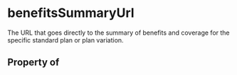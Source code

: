# benefitsSummaryUrl

The URL that goes directly to the summary of benefits and coverage for the specific standard plan or plan variation.

## Property of



